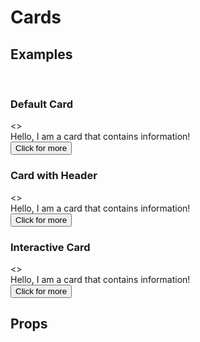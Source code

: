 
<Meta title="Card" component={Card} />

# Cards

## Examples
<br />

### Default Card
<Preview>
  <Story name="Default Card">
    <>
      <Card>
        <div className="flex flex-col justify-center items-center">
          Hello, I am a card that contains information!
          <div className="mt-3">
            <Button>Click for more</Button>
          </div>
        </div>
      </Card>
    </>
  </Story>
</Preview>

### Card with Header
<Preview>
  <Story name="Card with Header">
    <>
      <Card header="Card with header">
        <div className="flex flex-col justify-center items-center">
          Hello, I am a card that contains information!
          <div className="mt-3">
            <Button>Click for more</Button>
          </div>
        </div>
      </Card>
    </>
  </Story>
</Preview>

### Interactive Card
<Preview>
  <Story name="Interactive Card">
    <>
      <Card header="Interactive Card" interactive>
        <div className="flex flex-col justify-center items-center">
          Hello, I am a card that contains information!
          <div className="mt-3">
            <Button>Click for more</Button>
          </div>
        </div>
      </Card>
    </>
  </Story>
</Preview>

## Props
<Props of={Card} />